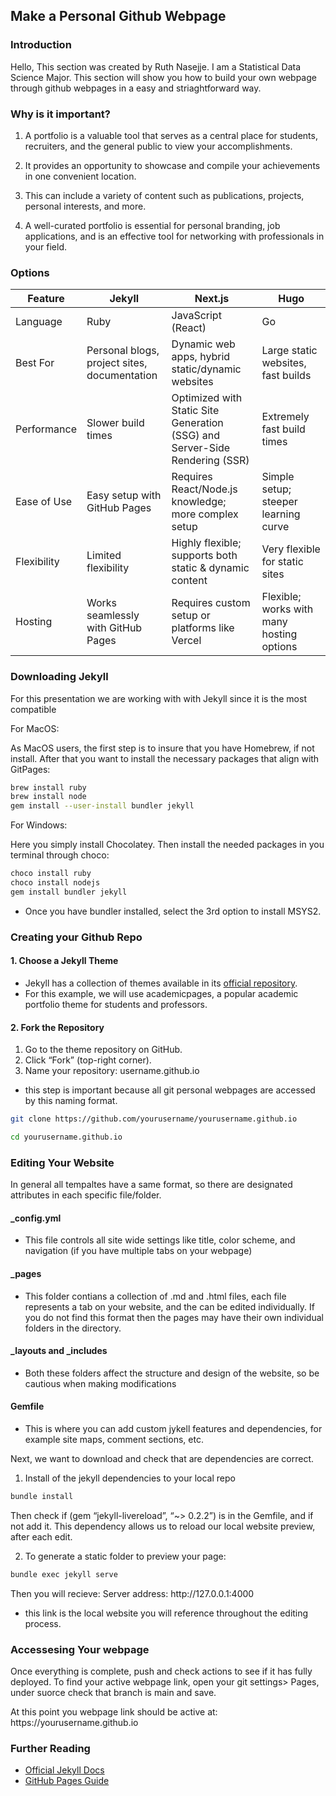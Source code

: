 ## Make a Personal Github Webpage

### Introduction

Hello, This section was created by Ruth Nasejje. I am a Statistical Data Science Major. This section will show you how to build your own webpage through github webpages in a easy and striaghtforward way.


### Why is it important? 

1. A portfolio is a valuable tool that serves as a central place for students, recruiters, and the general public to view your accomplishments.

2. It provides an opportunity to showcase and compile your achievements in one convenient location.

3. This can include a variety of content such as publications, projects, personal interests, and more.

4. A well-curated portfolio is essential for personal branding, job applications, and is an effective tool for networking with professionals in your field.

### Options

| Feature |  Jekyll  |  Next.js  |  Hugo  |
|---------|------------|-------------|----------|
|  Language  | Ruby | JavaScript (React) | Go  |
|  Best For  | Personal blogs, project sites, documentation | Dynamic web apps, hybrid static/dynamic websites  | Large static websites, fast builds |
|  Performance  | Slower build times | Optimized with Static Site Generation (SSG) and Server-Side Rendering (SSR) | Extremely fast build times |
|  Ease of Use  | Easy setup with GitHub Pages | Requires React/Node.js knowledge; more complex setup  | Simple setup; steeper learning curve |
|  Flexibility  | Limited flexibility | Highly flexible; supports both static & dynamic content | Very flexible for static sites |
|  Hosting  | Works seamlessly with GitHub Pages | Requires custom setup or platforms like Vercel | Flexible; works with many hosting options |


### Downloading Jekyll
For this presentation we are working with with Jekyll since it is the most compatible

For MacOS: 

As MacOS users, the first step is to insure that you have Homebrew, if not install. After that you want to install the necessary packages that align with GitPages:
```bash
brew install ruby
brew install node
gem install --user-install bundler jekyll

```

For Windows: 

Here you simply install Chocolatey. Then install the needed packages in you terminal through choco: 
```bash
choco install ruby 
choco install nodejs
gem install bundler jekyll

```

* Once you have bundler installed, select the 3rd option  to install MSYS2.

### Creating your Github Repo 

#### 1. Choose a Jekyll Theme
- Jekyll has a collection of themes available in its [official repository](https://jekyllrb.com/resources/).
- For this example, we will use academicpages, a popular academic portfolio theme for students and professors.

####  2. Fork the Repository

1. Go to the theme repository on GitHub.
2. Click "Fork" (top-right corner).
3. Name your repository:  username.github.io
* this step is important because all git personal webpages are accessed by this naming format.

```bash
git clone https://github.com/yourusername/yourusername.github.io

cd yourusername.github.io
```


### Editing Your Website

In general all tempaltes have a same format, so there are designated attributes
in each specific file/folder.

#### _config.yml

- This file controls all site wide settings like title, color scheme, and navigation (if you have multiple tabs on your webpage)

#### _pages

- This folder contians a collection of .md and .html files, each file represents a tab on your website, and the can be edited individually. If you do not find this format then the pages may have their own individual folders in the directory.

#### _layouts and _includes

- Both these folders affect the structure and design of the website, so be cautious when making modifications

#### Gemfile
- This is where you can add custom jykell features and dependencies, for example site maps, comment sections, etc. 



Next, we want to download and check that are dependencies are correct.


1. Install of the jekyll dependencies to your local repo
```bash
bundle install

```

Then check if (gem "jekyll-livereload", "~> 0.2.2") is in the Gemfile, and if not add it. This dependency allows us to reload our local website preview, after each edit.

2. To generate a static folder to preview your page: 
```bash
bundle exec jekyll serve
```
 

Then you will recieve: Server address: http://127.0.0.1:4000

- this link is the local website you will reference throughout the editing process. 

### Accessesing Your webpage
Once everything is complete, push and check actions to see if it has fully deployed. 
To find your active webpage link, open your git settings> Pages, under suorce check that branch is main and save.

At this point you webpage link should be active at: https://yourusername.github.io

### Further Reading

- [Official Jekyll Docs](https://jekyllrb.com/docs/)
- [GitHub Pages Guide](https://docs.github.com/en/pages)